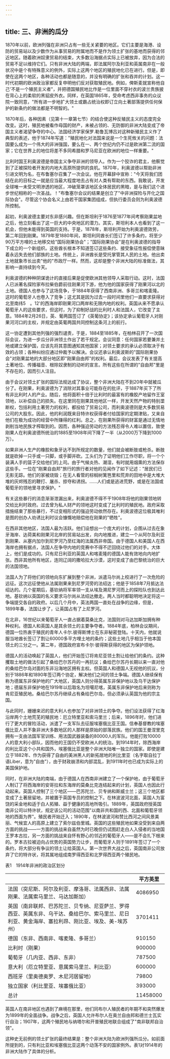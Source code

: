 ```yaml
---
---
---
```

title: 三、非洲的瓜分
---



1870年以前，欧洲列强在非洲只占有一些无关紧要的地区。它们主要是海港、设防的贸易站以及少数作为从事贸易的附属地而不是作为领土扩张的基地而获得的邻近地区。随着欧洲奴隶贸易的结束，大多数沿海据点实际上已被放弃，因为合法的贸易不足以维持它们。只有非洲大陆的两端，即法属阿尔及利亚和英属南非在一般状况中是个有特殊意义的例外，实际上这两个地区的殖民地化已在进行。但是，即使在这两个地区，各种活动也都是随意的，并没有明确的扩张和吞并的计划。这一时代初期的欧洲政治家都反复申明他们反对获取殖民地。例如，俾斯麦就宣称他自己'不是一个殖民主义者"，并把德国殖民地比作是一位里面不穿衬衣的波兰贵族披在背心上的柔软的黑貂皮外衣。同样，在英国1865年，受命考虑西非事务的众议院一致同意，"所有进一步地扩大领土或霸占统治权即订立向土著部落提供任何保护的新条约的做法都是不明智的。"

1870年后，各种因素（见第十一章第七节）的结合使这种反殖民主义的态度完全改变。这时，殖民地被看作母国的财产，未被占领的、无防御的非洲大陆变成了帝国主义者渴望争夺的中心。法国经济学家保罗.勒鲁瓦博吕对这种新殖民主义作了典型的表述，他于1874年写道："殖民地化对法国来说是一个生死攸关的问题：法国要么成为一个伟大的非洲强国，要么在一、两个世纪内仍不过是欧洲第二流的国家；它在世界上的地位将差不多同希腊和罗马尼亚在欧洲的地位一样重要。"

比利时国王利奥波德是帝国主义争夺非洲的领导人。作为一个狡诈的君主，他察觉到了正被探险者开发的内地大高原所提供的良机。1870年，利奥波德以帮助非洲引进文明为名，在布鲁塞尔召集了一次会议。他在开幕辞中宣称："今天将我们团结在此的目标之一就是应当最大程度地去占有对人类有帮助的东西。我敢说，开发全球唯一未受文明渗透的地区，冲破笼罩该地区全体居民的黑暗，是与我们这个进步世纪相称的一次圣战。！"布鲁塞尔会议的结果是创立了"中非洲探险与开化之国际协会"。尽管这个协会名义上由若干国家集团组成，但执行委员会则为利奥波德所控制。

起初，利奥波德主要对东非感兴趣。但在斯坦利于1876至1877年间考察刚果盆地之后，他立刻看出了这一巨大的中央地区的潜力。其实，斯坦利本人也看到了这一机会，但他未能得到英国的支持。于是，1878年，斯坦利开始为利奥波德效劳，第二年回到刚果。1879年至1880年间，斯坦利同酋长们签订了许多条约，将至少90万平方哩的土地移交给"国际刚果协会"；"国际刚果协会"是在利奥波德的指导下成立的一个新组织。这些酋长根本不知道签订这些条约、接受象征性报偿使意昧着永远失去他们部族的土地。传统上，非洲酋长是受托掌管其人民的土地。他出卖土地就象市长出卖"他的"市政厅一样。然而，这却是整个非洲大陆的标准做法，其影响一直持续到今天。

利奥波德的种种阴谋诡计的直接后果是促使欧洲其他领导人采取行动。这时，法国人已派著名探险家布拉柴伯爵前往刚果河下游，他为他的国家获得了刚果河以北的土地。德国人也参与了这场竞争，于1884年获得了西南非洲、多哥兰和喀麦隆。这时的葡萄牙人也卷入了竞争；这尤其是因为过去一段时间里他们一直要求获得对北至南纬5　。12'的西海岸即刚果河口两岸和无限内地的权利。英国从来不愿承认葡萄牙人的这些要求，但这时，为了抑制好战的比利时人和法国人，它改变了主意。1884年2月26日，英、葡两国签订了《英葡协定》；该协定承认葡萄牙人对刚果河河口的主权，并规定由英葡两国共同控制这条河上的航行。

这一协定遭到其他列强的强烈谴责，于是，1884至1885年，在柏林召开了一次国际会议，为进一步瓜分非洲领土作出了若干规定。会议同意：任何国家若要兼并土地或建立保护国，应该先将其意图通知其他国家；对领土要求的承认必须取决于有效的占领；各种纠纷应通过仲裁予以解决。会议还承认利奥波斯的"国际刚果协会"对刚果盆地的大部分地区即"刚果自由邦"的权利。最后，会议发表了有关提高土著地位、传播福音、根除奴隶制的动听的宣言。所有这些在所谓的"自由邦"里是不存在的，因而引人注目。

由于会议对领土扩张的国际法规达成了协议，整个非洲大陆在不到20年中就被瓜分了。在刚果，利奥波德为了消除对其事业可能存在的批评，于1887年买下了所有非比利时人的产业。随后，他将面积十倍于比利时的最富有的橡胶产地留作王室领地，以补偿自己的损失。在这里同在刚果其他地区一样，开发天然产物的特别垄断权，包括利用土著劳力的权利，都投给了贸易公司，而利奥波德则是大多数贸易公司的大股东。因此，他的利润既来目特许权获得者付给国家的定期津贴，又来自他们在极为成功的经营中所赚得的红利。总之，在刚果所获得的财富是通过无情地剥削当地民族才榨取到的。因而，各种强迫劳动的方法残忍得令人难以置信，致使刚果人在利奥波德所统治的1885至1908年间下降了一半（从2000万下降到1000万）。

如果非洲人生产的橡胶和象牙达不到所规定的数量，他们就会被断肢或枪杀。断肢就是砍掉一只手或一只脚，或手脚并砍。工头们为了证明他们工作尽职，将一个个装满人手的篮子交给他们的上司。由于气候炎热、潮湿，有时就用烟熏的方法保存这些手。一位在"刚果自由邦"旅行的旅行者对他的见闻作了如下记述："居民们已无影无踪。他们的家被烧毁；在无人看管的棕榈树篱笆里和荒弃的田地中是大堆大堆的灰烬残忍的鞭打、屠杀、掠夺和诱拐。……人们或是逃进荒野，或是在法国或葡萄牙的领地里寻求保护。"

有关这些暴行的消息渐渐泄漏出来，利奥波德不得不干1908年将他的刚果领地转交给比利时政府。过去曾为私人财产的领地这时变成了比利时的殖民地。政府采取措施结束了那些暴行，不过变相形式的强迫劳动依然存在。利奥波德这位极其唯利是图的创办人劝诱比利时议会慷慨地赔偿他在刚果的"牺牲"。

在西非其他地区，法国人最为活跃。他们设想出一个庞大的计划，企图从过去在象牙海岸、达荷美和刚果河北岸的贸易站出发，向内地推进，建立一个从阿尔及利亚到刚果、从塞内加尔到尼罗河乃至红海的法属西非帝国。由于德国人和美国人在西海岸也拥有据点，法国人在争夺内地的竞赛中不得不迂回绕过他们的对手。大体上，他们是成功的。只有尼日利亚的英国人和喀麦隆的德国人能有效地向内地扩张。西非其他所有地区，连同辽阔的撒哈拉大沙漠，这时变成了由巴黎统治的巨大的法国领地。

法国人为了将他们的领地向东扩展到整个非洲，派遣马尔尚上校进行了一次危险的远征。这次远征使他从法属刚果来到尼罗河旁的法绍达；他是于1858年7月抵达法绍达的。几个星期后，基钦纳将军率领一支从埃及溯尼罗河而上的探险队也到达此地。基钦纳以英国的名义要求马尔尚从法绍达撤走。两人当时都聪明地决定将这一争端提交各自的政府。以后几个月中，英法两国一直处在战争的边缘，但是，1899年春，法国让步了，让英国占有了上尼罗河。

在北非，16世纪以来葡萄牙人一直占据着莫桑比克，法国则对马达加斯加拥有种种权利。德国人和英国人是其余领土的主要争夺者。1884年底，柏林会议期间，德国一位热衷于殖民的青年人卡尔.彼得斯博士在东非秘密登陆。十天内，他就说服当地酋长签订了割让60000多平方哩土地的条约；这些土地几乎相当于他本国领土的三分之一。第二年，德国政府宣布卡尔·彼得斯获得的地区为保护领地。

德国人的活动唤起了英国人，他们开始签订将肯尼亚领土割让给他们的条约。这种攫取土地的做法引起了桑给巴尔苏丹的一再抗议；桑给巴尔苏丹长期以来一直对他的桑给巴尔岛对面的东非沿海地区拥有主权。但英国人和德国人无视他的抗议，分别于1886年和1890年签订两个协定，解决他们之间的领土争端。德国人继续保有称为德属东非保护地的广大地区，英国人则分得英属东非保护地以及乌干达保护地；德届东非保护地在1919年以后取名为坦噶尼喀，英属东非保护地后来则称为肯尼亚殖民地。桑给巴尔苏丹继续占有桑给巴尔岛，但必须承认英国为他的宗主国。

与此同时，姗姗来迟的意大利人也参加了对非洲领土的争夺。他们设法获得了红海沿岸两个土地荒芜的殖民地：厄立特里亚和索马里兰；后来，1896年时，他们进行了更大的冒险活动，派遣了一支军队去征服埃塞俄比亚王国。信奉基督教的埃塞俄比亚人并不象非洲大多数地区的人那样是原始的部落民族。他们的国王曼涅里克拥有一支由法国军官训练、用法国武器装备的80000人的军队。他能打败10000人的意大利小部队，因而他的王国仍不受欧洲人的统治。到1914年时，除西海岸的利比亚这个小共和国外，埃塞俄比亚是整个非洲大陆唯一独立的国家。即使是建立于1882年、作为获得了自由的美洲黑人的新拓居地的利比里亚（名字取自拉丁语Liber，意为"自由"），由于财政崩溃和内部混乱，到1911年时也已成为实际上的美国保护地。

同时，在非洲大陆的南端，由于德国人在西南非洲建立了一个保护地，由于葡萄牙人制订了将西海岸的安哥拉和东海岸的莫桑比克连结起来的计划，英国人也因此行动起来。英国人控制了三个地区——巴苏陀兰、贝专纳和斯威士兰；这三个地区都变成了土著居留地，并被置于英国专员的控制之下。在林波波河北面，英国人为富饶的采金地和适于白人拓殖、益于健康的高地所吸引。1889年，英国政府授英国南非公司以特许状，规定该公司的活动范围"以南非共和国的西、北面和葡萄牙领地的西面为界"。殖民者开始迁入；1890年，在林波波河和赞比西河之间风景美丽、气候宜人的高原上建立了索尔兹伯里城。英国的这些殖民地如果没受到来自两方面的挑战——一方面的挑战来自虽然为时已晚但仍试图赶走白人入侵者的当地国王罗本古拉，另一方面的挑战来自怀有野心的邻近的葡萄牙人——是不会扎下根来的。罗本古拉被迫向占优势的英国势力让步，而葡萄牙人则于1891年签订了一个条约，将大部分有争议的领土让给英国人。第一次世界大战之后，英国南非公司放弃了它的特许状，将其属地组成南罗得西亚和北罗得西亚两个殖民地。

表1　1914年非洲的政治区划分

|     | 平方英里 |
| --- | --- |
| 法国（突尼斯、阿尔及利亚、摩洛哥、法属西非、法属刚果、法属索马里兰、马达加斯加） | 4086950 |
| 英国（南非联邦、巴苏陀兰、贝专纳、尼亚萨兰、罗得西亚、英属东非、乌干达、桑给巴尔、索马里兰、尼日利亚、黄金海岸、塞拉利昂、刚比亚、埃及、美-埃苏州） | 3701411 |
| 德国（东非、西南非、喀麦隆、多哥兰） | 910150 |
| 比利时（刚果） | 900000 |
| 葡萄牙（几内亚、西非、东非） | 787500 |
| 意大利（厄立特里亚、意属索马里兰、利比亚） | 600000 |
| 西班牙（里奥德奥罗、木尼河居留地） | 79800 |
| 独立国家（利比里亚、埃塞俄比亚） | 393000 |
| 总计  | 11458000 |

英国人在南非地区也遇到了麻境在那里，他们同布尔人殖民者的年期不和突然爆发为1899年的全面战争。战争之后，英国人允许布尔人在奥兰自由邦和德兰士瓦实行自治；1907年，这两个殖民地与纳塔尔和开普殖民地联合组成了"南非联邦自治领"。

这种史无前例的领土扩张的最终结果是：整个非洲大陆为欧洲列强所瓜分。如前面所提到的，只有利比亚和埃塞俄比亚这两个动荡不安的国家例外。表1对1914年的非洲大陆作了具体的分析。